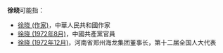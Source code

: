 '''徐晓'''可能指：
* [[徐晓_(作家)|徐晓 (作家)]]，中華人民共和國作家
* [[徐晓_(1972年8月)|徐晓 (1972年8月)]]，中國共產黨官員
* [[徐晓_(1972年12月)|徐晓 (1972年12月)]]，河南省郑州海龙集团董事长，第十二届全国人大代表
{{Disambig|X|Cat=二字徐姓人名消歧義}}